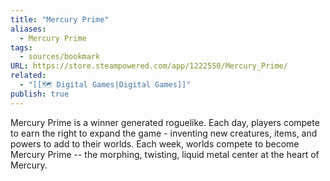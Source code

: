 ```yaml
---
title: "Mercury Prime"
aliases:
  - Mercury Prime
tags:
  - sources/bookmark
URL: https://store.steampowered.com/app/1222550/Mercury_Prime/
related:
  - "[[🗺️ Digital Games|Digital Games]]"
publish: true
---
```


Mercury Prime is a winner generated roguelike. Each day, players compete to earn the right to expand the game - inventing new creatures, items, and powers to add to their worlds. Each week, worlds compete to become Mercury Prime -- the morphing, twisting, liquid metal center at the heart of Mercury.

